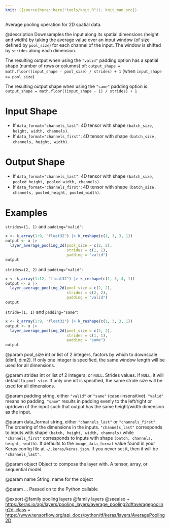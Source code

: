 ```yaml
---
knit: ({source(here::here("tools/knit.R")); knit_man_src})
---
```

Average pooling operation for 2D spatial data.

@description
Downsamples the input along its spatial dimensions (height and width)
by taking the average value over an input window
(of size defined by `pool_size`) for each channel of the input.
The window is shifted by `strides` along each dimension.

The resulting output when using the `"valid"` padding option has a spatial
shape (number of rows or columns) of:
`output_shape = math.floor((input_shape - pool_size) / strides) + 1`
(when `input_shape >= pool_size`)

The resulting output shape when using the `"same"` padding option is:
`output_shape = math.floor((input_shape - 1) / strides) + 1`

# Input Shape
- If `data_format="channels_last"`:
    4D tensor with shape `(batch_size, height, width, channels)`.
- If `data_format="channels_first"`:
    4D tensor with shape `(batch_size, channels, height, width)`.

# Output Shape
- If `data_format="channels_last"`:
    4D tensor with shape
    `(batch_size, pooled_height, pooled_width, channels)`.
- If `data_format="channels_first"`:
    4D tensor with shape
    `(batch_size, channels, pooled_height, pooled_width)`.

# Examples
`strides=(1, 1)` and `padding="valid"`:

```r
x <- k_array(1:9, "float32") |> k_reshape(c(1, 3, 3, 1))
output <- x |>
  layer_average_pooling_2d(pool_size = c(2, 2),
                           strides = c(1, 1),
                           padding = "valid")
output
```

`strides=(2, 2)` and `padding="valid"`:

```r
x <- k_array(1:12, "float32") |> k_reshape(c(1, 3, 4, 1))
output <- x |>
  layer_average_pooling_2d(pool_size = c(2, 2),
                           strides = c(2, 2),
                           padding = "valid")
output
```

`stride=(1, 1)` and `padding="same"`:

```r
x <- k_array(1:9, "float32") |> k_reshape(c(1, 3, 3, 1))
output <- x |>
  layer_average_pooling_2d(pool_size = c(2, 2),
                           strides = c(1, 1),
                           padding = "same")
output
```

@param pool_size
int or list of 2 integers, factors by which to downscale
(dim1, dim2). If only one integer is specified, the same
window length will be used for all dimensions.

@param strides
int or list of 2 integers, or `NULL`. Strides values. If `NULL`,
it will default to `pool_size`. If only one int is specified, the
same stride size will be used for all dimensions.

@param padding
string, either `"valid"` or `"same"` (case-insensitive).
`"valid"` means no padding. `"same"` results in padding evenly to
the left/right or up/down of the input such that output has the same
height/width dimension as the input.

@param data_format
string, either `"channels_last"` or `"channels_first"`.
The ordering of the dimensions in the inputs. `"channels_last"`
corresponds to inputs with shape `(batch, height, width, channels)`
while `"channels_first"` corresponds to inputs with shape
`(batch, channels, height, width)`. It defaults to the
`image_data_format` value found in your Keras config file at
`~/.keras/keras.json`. If you never set it, then it will be
`"channels_last"`.

@param object
Object to compose the layer with. A tensor, array, or sequential model.

@param name
String, name for the object

@param ...
Passed on to the Python callable

@export
@family pooling layers
@family layers
@seealso
+ <https:/keras.io/api/layers/pooling_layers/average_pooling2d#averagepooling2d-class>
+ <https://www.tensorflow.org/api_docs/python/tf/keras/layers/AveragePooling2D>
